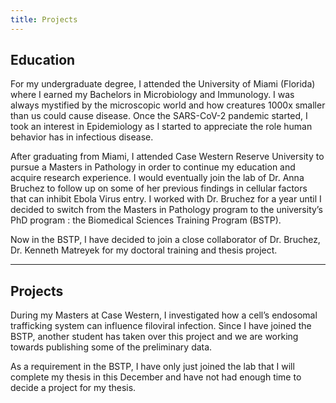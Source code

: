 ```yaml
---
title: Projects
---
```


## Education

For my undergraduate degree, I attended the University of Miami (Florida) where I earned my Bachelors in Microbiology and Immunology. I was always mystified by the microscopic world and how creatures 1000x smaller than us could cause disease. Once the SARS-CoV-2 pandemic started, I took an interest in Epidemiology as I started to appreciate the role human behavior has in infectious disease.

After graduating from Miami, I attended Case Western Reserve University to pursue a Masters in Pathology in order to continue my education and acquire research experience. I would eventually join the lab of Dr. Anna Bruchez to follow up on some of her previous findings in cellular factors that can inhibit Ebola Virus entry. I worked with Dr. Bruchez for a year until I decided to switch from the Masters in Pathology program to the university's PhD program : the Biomedical Sciences Training Program (BSTP).

Now in the BSTP, I have decided to join a close collaborator of Dr. Bruchez, Dr. Kenneth Matreyek for my doctoral training and thesis project. 

----

## Projects

During my Masters at Case Western, I investigated how a cell's endosomal trafficking system can influence filoviral infection. Since I have joined the BSTP, another student has taken over this project and we are working towards publishing some of the preliminary data. 

As a requirement in the BSTP, I have only just joined the lab that I will complete my thesis in this December and have not had enough time to decide a project for my thesis. 
